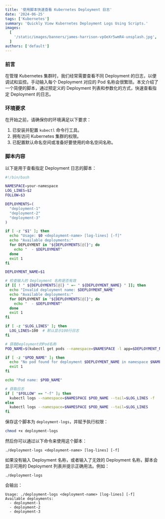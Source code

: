 ```yaml
---
title: '使用脚本快速查看 Kubernetes Deployment 日志'
date: '2024-06-25'
tags: ['Kubernetes']
summary: 'Quickly View Kubernetes Deployment Logs Using Scripts.'
images:
  [
    '/static/images/banners/james-harrison-vpOeXr5wmR4-unsplash.jpg',
  ]
authors: ['default']
---
```


### 前言

在管理 Kubernetes 集群时，我们经常需要查看不同 Deployment 的日志，以便调试和监控。手动输入每个 Deployment 对应的 Pod 名称会很繁琐。本文介绍了一个简便的脚本，通过预定义的 Deployment 列表和参数化的方式，快速查看指定 Deployment 的日志。



### 环境要求

在开始之前，请确保你的环境满足以下要求：

1. 已安装并配置 `kubectl` 命令行工具。
2. 拥有访问 Kubernetes 集群的权限。
3. 已配置默认命名空间或准备好要使用的命名空间名称。



### 脚本内容

以下是用于查看指定 Deployment 日志的脚本：

```bash
#!/bin/bash

NAMESPACE=your-namespace
LOG_LINES=$2
FOLLOW=$3

DEPLOYMENTS=(
  "deployment-1"
  "deployment-2"
  "deployment-3"
)

if [ -z "$1" ]; then
  echo "Usage: $0 <deployment-name> [log-lines] [-f]"
  echo "Available deployments:"
  for DEPLOYMENT in "${DEPLOYMENTS[@]}"; do
    echo "  - $DEPLOYMENT"
  done
  exit 1
fi

DEPLOYMENT_NAME=$1

# 检查输入的 Deployment 名称是否有效
if [[ ! " ${DEPLOYMENTS[@]} " =~ " ${DEPLOYMENT_NAME} " ]]; then
  echo "Invalid deployment name: $DEPLOYMENT_NAME"
  echo "Available deployments:"
  for DEPLOYMENT in "${DEPLOYMENTS[@]}"; do
    echo "  - $DEPLOYMENT"
  done
  exit 1
fi

if [ -z "$LOG_LINES" ]; then
  LOG_LINES=100  # 默认显示100行日志
fi

# 获取Deployment的Pod名称
POD_NAME=$(kubectl get pods --namespace=$NAMESPACE -l app=$DEPLOYMENT_NAME -o jsonpath="{.items[0].metadata.name}")

if [ -z "$POD_NAME" ]; then
  echo "No pod found for deployment $DEPLOYMENT_NAME in namespace $NAMESPACE"
  exit 1
fi

echo "Pod name: $POD_NAME"

# 获取日志
if [ "$FOLLOW" == "-f" ]; then
  kubectl logs --namespace=$NAMESPACE $POD_NAME --tail=$LOG_LINES -f
else
  kubectl logs --namespace=$NAMESPACE $POD_NAME --tail=$LOG_LINES
fi
```

保存这个脚本为 `deployment-logs`，并赋予执行权限：

```bash
chmod +x deployment-logs
```

然后你可以通过以下命令来使用这个脚本：

```
./deployment-logs <deployment-name> [log-lines] [-f]
```

如果没有输入 Deployment 名称，或者输入了无效的 Deployment 名称，脚本会显示可用的 Deployment 列表并提示正确用法。例如：

```
./deployment-logs
```

会输出：

```
Usage: ./deployment-logs <deployment-name> [log-lines] [-f]
Available deployments:
  - deployment-1
  - deployment-2
  - deployment-3
```

